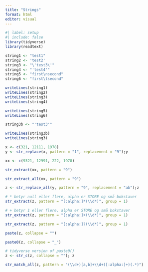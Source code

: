 ```yaml
---
title: "Strings"
format: html
editor: visual
---
```


```r
#| label: setup
#| include: false
library(tidyverse)
library(readtext)
```

```r
string1 <- "test1"
string2 <- 'test2'
string3 <- "\'test3\'"
string4 <- "'test4'"
string5 <- "first\nsecond"
string6 <- "first\tsecond"
```

```r
writeLines(string1)
writeLines(string2)
writeLines(string3)
writeLines(string4)
```

```r
writeLines(string5)
writeLines(string6)
```

```r
string3b <- "'test3'"
```

```r
writeLines(string3b)
writeLines(string3)
```

```r
x <- c(321, 12111, 1978)
y <- str_replace(x, pattern = "1", replacement = "9");y
```

```r
xx <- c(9321, 12991, 222, 1978)
```

```r
str_extract(xx, pattern = "9")
```

```r
str_extract_all(xx, pattern = "9")
```

```r
z <- str_replace_all(y, pattern = "9", replacement = "ab");z
```

```r
# * betyr null eller flere, alpha er STORE og små bokstaver
str_extract(z, pattern = "[:alpha:]*(\\d*)", group = 1)
```

```r
# + betyr 1 eller flere, alpha er STORE og små bokstaver
str_extract(z, pattern = "[:alpha:]+(\\d*)", group = 1)
```

```r
str_extract(z, pattern = "[:alpha:]?(\\d*)", group = 1)
```

```r
paste(z, collapse = "")
```

```r
paste0(z, collapse = "_")
```

```r
# tidyverse version of paste0()
z <- str_c(z, collapse = ""); z
```

```r
str_match_all(z, pattern = "(\\d+)[a,b]+\\d+([:alpha:]+)(.*)")
```
